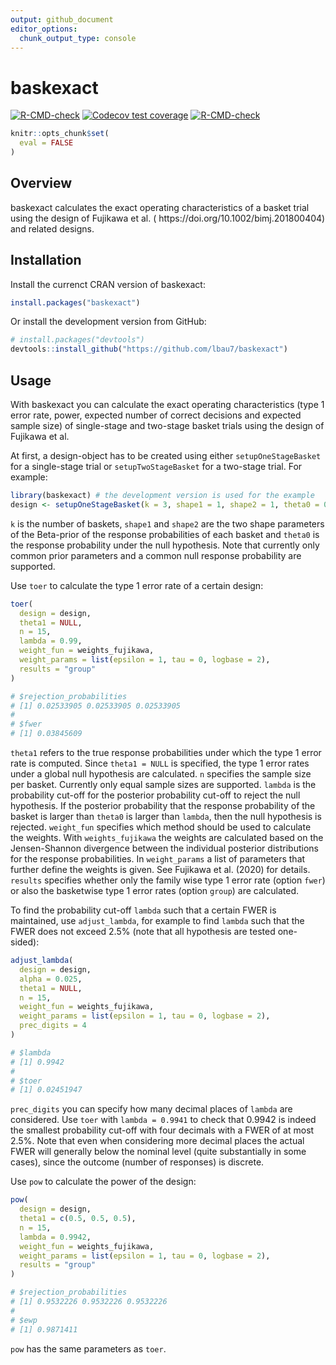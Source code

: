 ```yaml
---
output: github_document
editor_options: 
  chunk_output_type: console
---
```


<!-- README.md is generated from README.Rmd. -->

# baskexact

<!-- badges: start -->
[![R-CMD-check](https://github.com/lbau7/baskexact/workflows/R-CMD-check/badge.svg)](https://github.com/lbau7/baskexact/actions)
[![Codecov test coverage](https://codecov.io/gh/lbau7/baskexact/branch/main/graph/badge.svg)](https://codecov.io/gh/lbau7/baskexact?branch=main)
[![R-CMD-check](https://github.com/lbau7/baskexact/actions/workflows/R-CMD-check.yaml/badge.svg)](https://github.com/lbau7/baskexact/actions/workflows/R-CMD-check.yaml)
<!-- badges: end -->

```r
knitr::opts_chunk$set(
  eval = FALSE
)
```

## Overview

baskexact calculates the exact operating characteristics of a basket trial using the design of Fujikawa et al. ( https://doi.org/10.1002/bimj.201800404) and related designs.

## Installation

Install the currenct CRAN version of baskexact:

```r
install.packages("baskexact")
```

Or install the development version from GitHub:

```r
# install.packages("devtools")
devtools::install_github("https://github.com/lbau7/baskexact")
```

## Usage

With baskexact you can calculate the exact operating characteristics (type 1 error rate, power, expected number of correct decisions and expected sample size) of single-stage and two-stage basket trials using the design of Fujikawa et al.

At first, a design-object has to be created using either `setupOneStageBasket` for a single-stage trial or `setupTwoStageBasket` for a two-stage trial. For example:

```r
library(baskexact) # the development version is used for the example
design <- setupOneStageBasket(k = 3, shape1 = 1, shape2 = 1, theta0 = 0.2)
```

`k` is the number of baskets, `shape1` and `shape2` are the two shape parameters of the Beta-prior of the response probabilities of each basket and `theta0` is the response probability under the null hypothesis. Note that currently only common prior parameters and a common null response probability are supported.

Use `toer` to calculate the type 1 error rate of a certain design:

```r
toer(
  design = design,
  theta1 = NULL,
  n = 15,
  lambda = 0.99,
  weight_fun = weights_fujikawa,
  weight_params = list(epsilon = 1, tau = 0, logbase = 2),
  results = "group"
)

# $rejection_probabilities
# [1] 0.02533905 0.02533905 0.02533905
# 
# $fwer
# [1] 0.03845609
```

`theta1` refers to the true response probabilities under which the type 1 error rate is computed. Since `theta1 = NULL` is specified, the type 1 error rates under a global null hypothesis are calculated. `n` specifies the sample size per basket. Currently only equal sample sizes are supported. `lambda` is the probability cut-off for the posterior probability cut-off to reject the null hypothesis. If the posterior probability that the response probability of the basket is larger than `theta0` is larger than `lambda`, then the null hypothesis is rejected. `weight_fun` specifies which method should be used to calculate the weights. With `weights_fujikawa` the weights are calculated based on the Jensen-Shannon divergence between the individual posterior distributions for the response probabilities. In `weight_params` a list of parameters that further define the weights is given. See Fujikawa et al. (2020) for details. `results` specifies whether only the family wise type 1 error rate (option `fwer`) or also the basketwise type 1 error rates (option `group`) are calculated.

To find the probability cut-off `lambda` such that a certain FWER is maintained,  use `adjust_lambda`, for example to find `lambda` such that the FWER does not exceed 2.5% (note that all hypothesis are tested one-sided):

```r
adjust_lambda(
  design = design,
  alpha = 0.025,
  theta1 = NULL,
  n = 15,
  weight_fun = weights_fujikawa,
  weight_params = list(epsilon = 1, tau = 0, logbase = 2),
  prec_digits = 4
)

# $lambda
# [1] 0.9942
# 
# $toer
# [1] 0.02451947
```

`prec_digits` you can specify how many decimal places of `lambda` are considered. Use `toer` with `lambda = 0.9941` to check that 0.9942 is indeed the smallest probability cut-off with four decimals with a FWER of at most 2.5%. Note that even when considering more decimal places the actual FWER will generally below the nominal level (quite substantially in some cases), since the outcome (number of responses) is discrete.

Use `pow` to calculate the power of the design:

```r
pow(
  design = design,
  theta1 = c(0.5, 0.5, 0.5),
  n = 15,
  lambda = 0.9942,
  weight_fun = weights_fujikawa,
  weight_params = list(epsilon = 1, tau = 0, logbase = 2),
  results = "group"
)

# $rejection_probabilities
# [1] 0.9532226 0.9532226 0.9532226
# 
# $ewp
# [1] 0.9871411
```

`pow` has the same parameters as `toer`.

